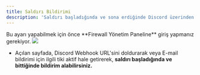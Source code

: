 ```yaml
---
title: Saldırı Bildirimi
description: 'Saldırı başladığında ve sona erdiğinde Discord üzerinden Webhook bildirimi veya E-mail bildirimi almanızı sağlar.'
---
```


<Card title="Uyarı!" icon="circle-exclamation" href="/firewall/introduction" color="#CC0000">
  Bu ayarı yapabilmek için önce **Firewall Yönetim Paneline** giriş yapmanız gerekiyor.
</Card>

<Frame>
  <img src="/images/attack-notifications.png" />
</Frame>

- Açılan sayfada, Discord Webhook URL'sini doldurarak veya E-mail bildirimi için ilgili tiki aktif hale getirerek, **saldırı başladığında ve bittiğinde bildirim alabilirsiniz.**
